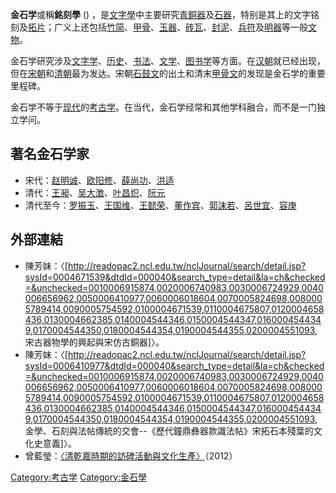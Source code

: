 {{unreferenced|time=2011-02-25T02:24:35+00:00}}



'''金石学'''或稱'''銘刻學''' ({{lang-en|Epigraphy}}) ，是[[文字學|文字學]]中主要研究[[青銅器|青銅器]]及[[石器|石器]]，特别是其上的文字铭刻及[[拓片|拓片]]；广义上还包括[[竹简|竹简]]、[[甲骨|甲骨]]、[[玉器|玉器]]、[[砖|砖]][[瓦|瓦]]、[[封泥|封泥]]、[[兵符|兵符]]及[[明器|明器]]等一般[[文物|文物]]。

金石学研究涉及[[文字学|文字学]]、[[历史|历史]]、[[书法|书法]]、[[文学|文学]]、[[图书馆学|图书学]]等方面。在[[汉朝|汉朝]]就已经出现，但在[[宋朝|宋朝]]和[[清朝|清朝]]最为发达。宋朝[[石鼓文|石鼓文]]的出土和清末[[甲骨文|甲骨文]]的发现是金石学的重要里程碑。

金石学不等于[[现代|现代]]的[[考古学|考古学]]。在当代，金石学经常和其他学科融合，而不是一门独立学问。

== 著名金石学家 ==
* 宋代：[[赵明诚|赵明诚]]、[[欧阳修|欧阳修]]、[[薛尚功|薛尚功]]、[[洪适|洪适]]
* 清代：[[王昶_(清朝)|王昶]]、[[吴大澂|吴大澂]]、[[叶昌炽|叶昌炽]]、[[阮元|阮元]]
* 清代至今：[[罗振玉|罗振玉]]、[[王国维|王国维]]、[[王懿荣|王懿荣]]、[[董作宾|董作宾]]、[[郭沫若|郭沫若]]、[[呂世宜|呂世宜]]、[[容庚|容庚]]

==外部連結==
*陳芳妹：〈[http://readopac2.ncl.edu.tw/nclJournal/search/detail.jsp?sysId=0004671539&dtdId=000040&search_type=detail&la=ch&checked=&unchecked=0010006915874,0020006740983,0030006724929,0040006656962,0050006410977,0060006018604,0070005824698,0080005789414,0090005754592,0100004671539,0110004675807,0120004658436,0130004662385,0140004544346,0150004544347,0160004544349,0170004544350,0180004544354,0190004544355,0200004551093, 宋古器物學的興起與宋仿古銅器]{{Wayback|url=http://readopac2.ncl.edu.tw/nclJournal/search/detail.jsp?sysId=0004671539&dtdId=000040&search_type=detail&la=ch&checked=&unchecked=0010006915874,0020006740983,0030006724929,0040006656962,0050006410977,0060006018604,0070005824698,0080005789414,0090005754592,0100004671539,0110004675807,0120004658436,0130004662385,0140004544346,0150004544347,0160004544349,0170004544350,0180004544354,0190004544355,0200004551093, |date=20190701080437 }}〉。
*陳芳妹：〈[http://readopac2.ncl.edu.tw/nclJournal/search/detail.jsp?sysId=0006410977&dtdId=000040&search_type=detail&la=ch&checked=&unchecked=0010006915874,0020006740983,0030006724929,0040006656962,0050006410977,0060006018604,0070005824698,0080005789414,0090005754592,0100004671539,0110004675807,0120004658436,0130004662385,0140004544346,0150004544347,0160004544349,0170004544350,0180004544354,0190004544355,0200004551093, 金學、石刻與法帖傳統的交會--《歷代鐘鼎彝器款識法帖》宋拓石本殘葉的文化史意義]{{Wayback|url=http://readopac2.ncl.edu.tw/nclJournal/search/detail.jsp?sysId=0006410977&dtdId=000040&search_type=detail&la=ch&checked=&unchecked=0010006915874,0020006740983,0030006724929,0040006656962,0050006410977,0060006018604,0070005824698,0080005789414,0090005754592,0100004671539,0110004675807,0120004658436,0130004662385,0140004544346,0150004544347,0160004544349,0170004544350,0180004544354,0190004544355,0200004551093, |date=20190701080443 }}〉。
*曾藍瑩：[https://web.archive.org/web/20150606122106/http://info.whb.cn/xxld/view/17061 〈清乾嘉時期的訪碑活動與文化生產〉]（2012）

{{Writing}}
[[Category:考古学|Category:考古学]]
[[Category:金石學|Category:金石學]]